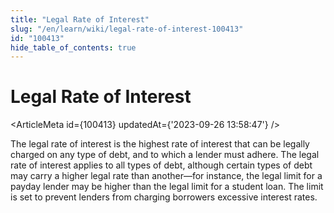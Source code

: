 ```yaml
---
title: "Legal Rate of Interest"
slug: "/en/learn/wiki/legal-rate-of-interest-100413"
id: "100413"
hide_table_of_contents: true
---
```



# Legal Rate of Interest

<ArticleMeta id={100413} updatedAt={'2023-09-26 13:58:47'} />
<div className='border-solid border-b border-t-0 my-4 border-[var(--ifm-color-gray-300)]' />

The legal rate of interest is the highest rate of interest that can be legally charged on any type of debt, and to which a lender must adhere. The legal rate of interest applies to all types of debt, although certain types of debt may carry a higher legal rate than another—for instance, the legal limit for a payday lender may be higher than the legal limit for a student loan. The limit is set to prevent lenders from charging borrowers excessive interest rates.

